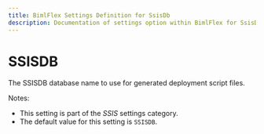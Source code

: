 ```yaml
---
title: BimlFlex Settings Definition for SsisDb
description: Documentation of settings option within BimlFlex for SsisDb
---
```

<head>
  <meta name="varigenceProduct" content="BimlFlex"></meta>
  <meta name="varigenceArticleType" content="Reference"></meta>
</head>

# SSISDB

The SSISDB database name to use for generated deployment script files.

Notes:

* This setting is part of the *SSIS* settings category.
* The default value for this setting is `SSISDB`.
